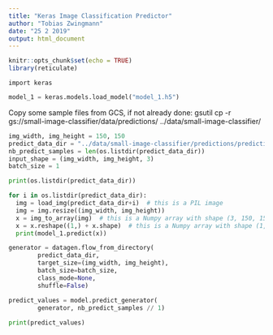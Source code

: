 ```yaml
---
title: "Keras Image Classification Predictor"
author: "Tobias Zwingmann"
date: "25 2 2019"
output: html_document
---
```


```r
knitr::opts_chunk$set(echo = TRUE)
library(reticulate)
```

```python3
import keras
```

```python
model_1 = keras.models.load_model("model_1.h5")
```

Copy some sample files from GCS, if not already done: gsutil cp -r gs://small-image-classifier/data/predictions/ ../data/small-image-classifier/
```python
img_width, img_height = 150, 150
predict_data_dir = "../data/small-image-classifier/predictions/predictions/"
nb_predict_samples = len(os.listdir(predict_data_dir))
input_shape = (img_width, img_height, 3)
batch_size = 1
```

```python
print(os.listdir(predict_data_dir))
```


```python
for i in os.listdir(predict_data_dir):
  img = load_img(predict_data_dir+i)  # this is a PIL image
  img = img.resize((img_width, img_height))
  x = img_to_array(img)  # this is a Numpy array with shape (3, 150, 150)
  x = x.reshape((1,) + x.shape)  # this is a Numpy array with shape (1, 3, 150, 150)
  print(model_1.predict(x))

```

```python
generator = datagen.flow_from_directory(
        predict_data_dir,
        target_size=(img_width, img_height),
        batch_size=batch_size,
        class_mode=None,
        shuffle=False)

predict_values = model.predict_generator(
        generator, nb_predict_samples // 1)
        
print(predict_values)
        
```

